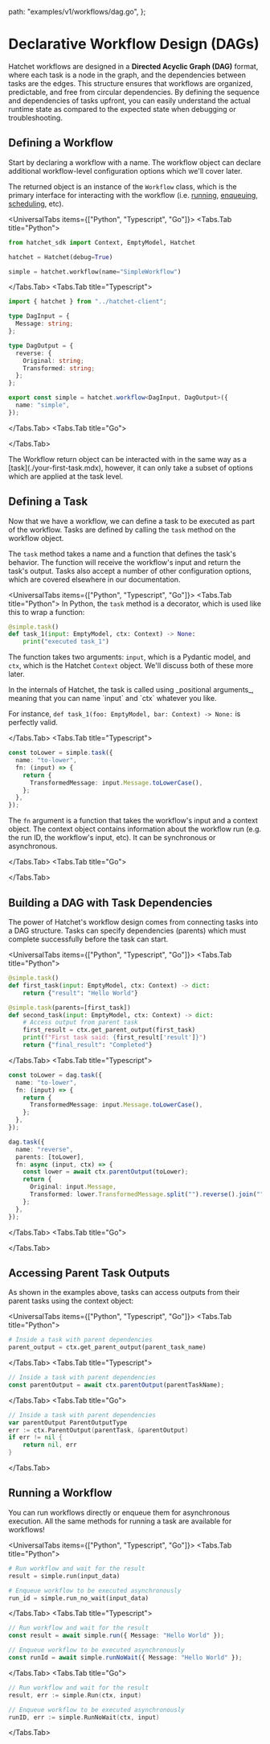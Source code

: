
  path: "examples/v1/workflows/dag.go",
};


# Declarative Workflow Design (DAGs)

Hatchet workflows are designed in a **Directed Acyclic Graph (DAG)** format, where each task is a node in the graph, and the dependencies between tasks are the edges. This structure ensures that workflows are organized, predictable, and free from circular dependencies. By defining the sequence and dependencies of tasks upfront, you can easily understand the actual runtime state as compared to the expected state when debugging or troubleshooting.

## Defining a Workflow

Start by declaring a workflow with a name. The workflow object can declare additional workflow-level configuration options which we'll cover later.

The returned object is an instance of the `Workflow` class, which is the primary interface for interacting with the workflow (i.e. [running](./run-with-results.mdx), [enqueuing](./run-no-wait.mdx), [scheduling](./scheduled-runs.mdx), etc).

<UniversalTabs items={["Python", "Typescript", "Go"]}>
  <Tabs.Tab title="Python">

```python
from hatchet_sdk import Context, EmptyModel, Hatchet

hatchet = Hatchet(debug=True)

simple = hatchet.workflow(name="SimpleWorkflow")
```

</Tabs.Tab>
<Tabs.Tab title="Typescript">

```typescript
import { hatchet } from "../hatchet-client";

type DagInput = {
  Message: string;
};

type DagOutput = {
  reverse: {
    Original: string;
    Transformed: string;
  };
};

export const simple = hatchet.workflow<DagInput, DagOutput>({
  name: "simple",
});
```

</Tabs.Tab>
<Tabs.Tab title="Go">

<GithubSnippet src={DagGo} target="Declaring a Workflow" />

</Tabs.Tab>
</UniversalTabs>

<Callout variant="info">
  The Workflow return object can be interacted with in the same way as a
  [task](./your-first-task.mdx), however, it can only take a subset of options
  which are applied at the task level.
</Callout>

## Defining a Task

Now that we have a workflow, we can define a task to be executed as part of the workflow. Tasks are defined by calling the `task` method on the workflow object.

The `task` method takes a name and a function that defines the task's behavior. The function will receive the workflow's input and return the task's output. Tasks also accept a number of other configuration options, which are covered elsewhere in our documentation.

<UniversalTabs items={["Python", "Typescript", "Go"]}>
<Tabs.Tab title="Python">
  In Python, the `task` method is a decorator, which is used like this to wrap a function:

```python
@simple.task()
def task_1(input: EmptyModel, ctx: Context) -> None:
    print("executed task_1")
```

The function takes two arguments: `input`, which is a Pydantic model, and `ctx`, which is the Hatchet `Context` object. We'll discuss both of these more later.

<Callout type="info">
In the internals of Hatchet, the task is called using _positional arguments_, meaning that you can name `input` and `ctx` whatever you like.

For instance, `def task_1(foo: EmptyModel, bar: Context) -> None:` is perfectly valid.

</Callout>

</Tabs.Tab>
<Tabs.Tab title="Typescript">

```typescript
const toLower = simple.task({
  name: "to-lower",
  fn: (input) => {
    return {
      TransformedMessage: input.Message.toLowerCase(),
    };
  },
});
```

The `fn` argument is a function that takes the workflow's input and a
context object. The context object contains information about the workflow
run (e.g. the run ID, the workflow's input, etc). It can be synchronous or
asynchronous.

</Tabs.Tab>
<Tabs.Tab title="Go">

<GithubSnippet src={DagGo} target="Defining a Task" />

</Tabs.Tab>
</UniversalTabs>

## Building a DAG with Task Dependencies

The power of Hatchet's workflow design comes from connecting tasks into a DAG structure. Tasks can specify dependencies (parents) which must complete successfully before the task can start.

<UniversalTabs items={["Python", "Typescript", "Go"]}>
<Tabs.Tab title="Python">

```python
@simple.task()
def first_task(input: EmptyModel, ctx: Context) -> dict:
    return {"result": "Hello World"}

@simple.task(parents=[first_task])
def second_task(input: EmptyModel, ctx: Context) -> dict:
    # Access output from parent task
    first_result = ctx.get_parent_output(first_task)
    print(f"First task said: {first_result['result']}")
    return {"final_result": "Completed"}
```

</Tabs.Tab>
<Tabs.Tab title="Typescript">

```typescript
const toLower = dag.task({
  name: "to-lower",
  fn: (input) => {
    return {
      TransformedMessage: input.Message.toLowerCase(),
    };
  },
});

dag.task({
  name: "reverse",
  parents: [toLower],
  fn: async (input, ctx) => {
    const lower = await ctx.parentOutput(toLower);
    return {
      Original: input.Message,
      Transformed: lower.TransformedMessage.split("").reverse().join(""),
    };
  },
});
```

</Tabs.Tab>
<Tabs.Tab title="Go">

<GithubSnippet src={DagGo} target="Adding a Task with a parent" />

</Tabs.Tab>
</UniversalTabs>

## Accessing Parent Task Outputs

As shown in the examples above, tasks can access outputs from their parent tasks using the context object:

<UniversalTabs items={["Python", "Typescript", "Go"]}>
<Tabs.Tab title="Python">
```python
# Inside a task with parent dependencies
parent_output = ctx.get_parent_output(parent_task_name)
```
</Tabs.Tab>
<Tabs.Tab title="Typescript">
```typescript
// Inside a task with parent dependencies
const parentOutput = await ctx.parentOutput(parentTaskName);
```
</Tabs.Tab>
<Tabs.Tab title="Go">
```go
// Inside a task with parent dependencies
var parentOutput ParentOutputType
err := ctx.ParentOutput(parentTask, &parentOutput)
if err != nil {
    return nil, err
}
```
</Tabs.Tab>
</UniversalTabs>

## Running a Workflow

You can run workflows directly or enqueue them for asynchronous execution. All the same methods for running a task are available for workflows!

<UniversalTabs items={["Python", "Typescript", "Go"]}>
<Tabs.Tab title="Python">

```python
# Run workflow and wait for the result
result = simple.run(input_data)

# Enqueue workflow to be executed asynchronously
run_id = simple.run_no_wait(input_data)
```

</Tabs.Tab>
<Tabs.Tab title="Typescript">

```typescript
// Run workflow and wait for the result
const result = await simple.run({ Message: "Hello World" });

// Enqueue workflow to be executed asynchronously
const runId = await simple.runNoWait({ Message: "Hello World" });
```

</Tabs.Tab>
<Tabs.Tab title="Go">

```go
// Run workflow and wait for the result
result, err := simple.Run(ctx, input)

// Enqueue workflow to be executed asynchronously
runID, err := simple.RunNoWait(ctx, input)
```

</Tabs.Tab>
</UniversalTabs>
